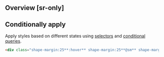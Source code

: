 ## Overview [sr-only]
<Overview/>

## Conditionally apply
Apply styles based on different states using [selectors](/docs/state-selectors) and [conditional queries](/docs/conditional-queries).
```html
<div class="shape-margin:25**:hover** shape-margin:25**@sm** shape-margin:25**@dark** shape-margin:25**@print**">…</div>
```

